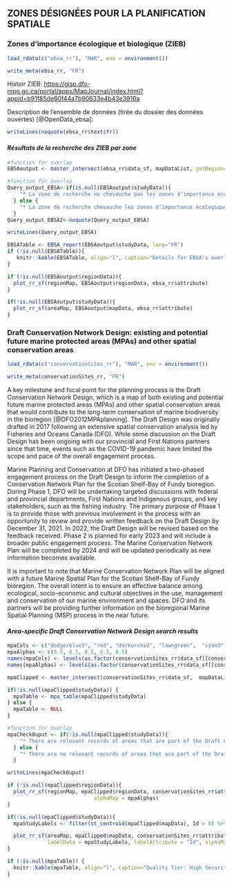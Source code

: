 ## **ZONES DÉSIGNÉES POUR LA PLANIFICATION SPATIALE**  


### **Zones d’importance écologique et biologique (ZIEB)**  

```r
load_rdata(c("ebsa_rr"), "MAR", env = environment())
```

```r
write_meta(ebsa_rr, "FR")
```
Histoir ZIEB: <https://gisp.dfo-mpo.gc.ca/portal/apps/MapJournal/index.html?appid=b91f85de60f44a7b90633e4b43e3916a>

Description de l’ensemble de données (tirée du dossier des données ouvertes)  [@OpenData_ebsa]:
```r
writeLines(noquote(ebsa_rr$text$fr))

```

#### ***Résultats de la recherche des ZIEB par zone***  

```r
#function for overlap
EBSAoutput <- master_intersect(ebsa_rr$data_sf, mapDataList, getRegion=TRUE)
```
 
```r
#function for overlap
Query_output_EBSA<-if(is.null(EBSAoutput$studyData)){
    "* La zone de recherche ne chevauche pas les zones d’importance écologique et biologique (ZIEB)."
  } else {
    "* La zone de recherche chevauche les zones d’importance écologique et biologique (ZIEB)."
  }
Query_output_EBSA2<-noquote(Query_output_EBSA)

writeLines(Query_output_EBSA)

```

```r
EBSATable <- EBSA_report(EBSAoutput$studyData, lang="FR")
if (!is.null(EBSATable)){
   knitr::kable(EBSATable, align="l", caption="Details for EBSA's overlapping the study area.</b>", booktabs = T, escape = F, linesep="") %>% kable_styling(bootstrap_options = "striped", full_width = F, position = "left")
}
```


```r
if (!is.null(EBSAoutput$regionData)){
  plot_rr_sf(regionMap, EBSAoutput$regionData, ebsa_rr$attribute)
}
```

```r
if(!is.null(EBSAoutput$studyData)){
  plot_rr_sf(areaMap, EBSAoutput$mapData, ebsa_rr$attribute)
}
```

### **Draft Conservation Network Design: existing and potential future marine protected areas (MPAs) and other spatial conservation areas** {#MPA-section}

```r
load_rdata(c("conservationSites_rr"), "MAR", env = environment())
```

```r
write_meta(conservationSites_rr, "FR")

```
A key milestone and focal point for the planning process is the Draft Conservation Network Design, which is a map of both existing and potential future marine protected areas (MPAs) and other spatial conservation areas that would contribute to the long-term conservation of marine biodiversity in the bioregion [@DFO2012MPAplanning]. The Draft Design was originally drafted in 2017 following an extensive spatial conservation analysis led by Fisheries and Oceans Canada (DFO). While some discussion on the Draft Design has been ongoing with our provincial and First Nations partners since that time, events such as the COVID-19 pandemic have limited the scope and pace of the overall engagement process.

Marine Planning and Conservation at DFO has initiated a two-phased engagement process on the Draft Design to inform the completion of a Conservation Network Plan for the Scotian Shelf-Bay of Fundy bioregion. During Phase 1, DFO will be undertaking targeted discussions with federal and provincial departments, First Nations and Indigenous groups, and key stakeholders, such as the fishing industry. The primary purpose of Phase 1 is to provide those with previous involvement in the process with an opportunity to review and provide written feedback on the Draft Design by December 31, 2021. In 2022, the Draft Design will be revised based on the feedback received. Phase 2 is planned for early 2023 and will include a broader public engagement process. The Marine Conservation Network Plan will be completed by 2024 and will be updated periodically as new information becomes available.

It is important to note that Marine Conservation Network Plan will be aligned with a future Marine Spatial Plan for the Scotian Shelf-Bay of Fundy bioregion. The overall intent is to ensure an effective balance among ecological, socio-economic and cultural objectives in the use, management and conservation of our marine environment and spaces. DFO and its partners will be providing further information on the bioregional Marine Spatial Planning (MSP) process in the near future.

#### ***Area-specific Draft Conservation Network Design search results ***

```r
mpaCols <- c("dodgerblue3", "red", "darkorchid", "lawngreen",  "cyan3")
mpaAlphas <- c(0.5, 0.5, 0.5, 0.5, 0.5)
names(mpaCols) <- levels(as.factor(conservationSites_rr$data_sf[[conservationSites_rr$attribute]]))
names(mpaAlphas) <- levels(as.factor(conservationSites_rr$data_sf[[conservationSites_rr$attribute]]))

mpaClipped <- master_intersect(conservationSites_rr$data_sf,  mapDataList, getRegion=TRUE)

if(!is.null(mpaClipped$studyData)) {
  mpaTable <- mpa_table(mpaClipped$studyData)
} else {
  mpaTable <- NULL
}

#function for overlap
mpaCheckOuput <- if(!is.null(mpaClipped$studyData)){
    "* There are relevant records of areas that are part of the Draft Conservation Network Design in the search area."
  } else {
    "* There are no relevant records of areas that are part of the Draft Conservation Network Design in the search area."
  }

writeLines(mpaCheckOuput)
```

```r
if (!is.null(mpaClipped$regionData)){
  plot_rr_sf(regionMap, mpaClipped$regionData, conservationSites_rr$attribute, outlines=FALSE, colorMap = mpaCols,
                            alphaMap = mpaAlphas)
}
```

```r
if(!is.null(mpaClipped$studyData)){
  mpaStudyLabels <- filter(st_centroid(mpaClipped$mapData), Id > 0) %>% dplyr::select(c("Id"))

  plot_rr_sf(areaMap, mpaClipped$mapData, conservationSites_rr$attribute, colorMap = mpaCols,
             labelData = mpaStudyLabels, labelAttribute = "Id", alphaMap = mpaAlphas)
}
```

```r
if (!is.null(mpaTable)) {
  knitr::kable(mpaTable, align="l", caption="Quality Tier: High Security level: none. Area and names of Marine Protected Areas located within study area..</b>", booktabs = T, escape = F, linesep="") %>% kable_styling(bootstrap_options = "striped", full_width = F, position = "left")
}
```
